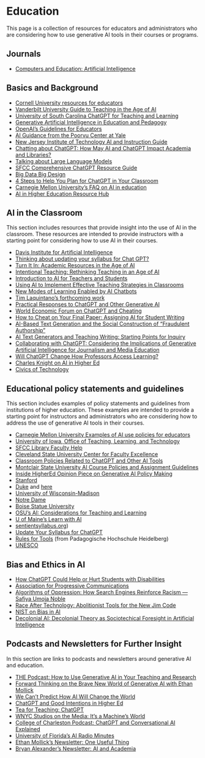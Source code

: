 # Education

This page is a collection of resources for educators and administrators who are considering how to use generative AI tools in their courses or programs. 

## Journals

- [Computers and Education: Artificial Intelligence](https://www.sciencedirect.com/journal/computers-and-education-artificial-intelligence)

## Basics and Background

- [Cornell University resources for educators](https://teaching.cornell.edu/generative-artificial-intelligence)
- [Vanderbilt University Guide to Teaching in the Age of AI](https://cft.vanderbilt.edu/guides-sub-pages/teaching-in-the-age-of-ai/)
- [University of South Carolina ChatGPT for Teaching and Learning](https://sc.edu/about/offices_and_divisions/cte/teaching_resources/chatgpt/index.php)
- [Generative Artificial Intelligence in Education and Pedagogy](https://teaching.cornell.edu/sites/default/files/2024-01/Cornell-GenerativeAIForEducation-Report_2.pdf)
- [OpenAI's Guidelines for Educators](https://help.openai.com/en/collections/5929286-educator-faq)
- [AI Guidance from the Poorvu Center at Yale](https://poorvucenter.yale.edu/AIguidance)
- [New Jersey Institute of Technology AI and Instruction Guide](https://researchguides.njit.edu/c.php?g=671651&p=9662555)
- [Chatting about ChatGPT: How May AI and ChatGPT Impact Academia and Libraries?](https://www.emerald.com/insight/content/doi/10.1108/LHTN-01-2023-0009/full/html)
- [Talking about Large Language Models](https://arxiv.org/pdf/2212.03551.pdf)
- [SFCC Comprehensive ChatGPT Resource Guide](https://libraryhelp.sfcc.edu/Chat-GPT/articles-etc)
- [Big Data Big Design](https://helenarmstrong.info/portfolio/big-data-big-design/)
- [4 Steps to Help You Plan for ChatGPT in Your Classroom](https://www.chronicle.com/article/4-steps-to-help-you-plan-for-chatgpt-in-your-classroom?bc_nonce=xi6lz5ybgnjgwgd950m67e&cid=reg_wall_signup)
- [Carnegie Mellon University's FAQ on AI in education](https://www.cmu.edu/teaching/technology/aitools/index.html)
- [AI in Higher Education Resource Hub](https://teachonline.ca/ai-resources)

## AI in the Classroom

This section includes resources that provide insight into the use of AI in the classroom. These resources are intended to provide instructors with a starting point for considering how to use AI in their courses.

- [Davis Institute for Artificial Intelligence](https://davisinstituteai.colby.edu/annual-theme/)
- [Thinking about updating your syllabus for Chat GPT?](https://academic.wlu.edu/2023/08/17/thinking-about-updating-your-syllabus-for-chatgpt/)
- [Turn It In: Academic Resources in the Age of AI](https://www.turnitin.com/resources/academic-integrity-in-the-age-of-AI)
- [Intentional Teaching: Rethinking Teaching in an Age of AI](https://intentionalteaching.buzzsprout.com/2069949/12902485-rethinking-teaching-in-an-age-of-ai-with-james-m-lang-and-michelle-d-miller)
- [Introduction to AI for Teachers and Students](https://www.youtube.com/playlist?list=PL4_ShpfD3Nu4KF-1NngyyC3ZNW2FdBVg_)
- [Using AI to Implement Effective Teaching Strategies in Classrooms](https://papers.ssrn.com/sol3/papers.cfm?abstract_id=4391243)
- [New Modes of Learning Enabled by AI Chatbots](https://papers.ssrn.com/sol3/papers.cfm?abstract_id=4300783)
- [Tim Laquintano's forthcoming work](https://wac.colostate.edu/repository/collections/textgened/front-matter/cfp-textgened/)
- [Practical Responses to ChatGPT and Other Generative AI](https://www.montclair.edu/faculty-excellence/teaching-resources/clear-course-design/practical-responses-to-chat-gpt/)
- [World Economic Forum on ChatGPT and Cheating](https://www.weforum.org/agenda/2023/03/chatgpt-and-cheating-5-ways-to-change-how-students-are-graded/)
- [How to Cheat on Your Final Paper: Assigning AI for Student Writing](https://link.springer.com/epdf/10.1007/s00146-022-01397-z?sharing_token=YwKL6HmHeNSxEj6Go63ks_e4RwlQNchNByi7wbcMAY5jYiMNym3xBTAzN52Pp_FuF7Qv_P-Qnug5Ax7FJNWShl1DpAHIbV1fvh8gzqODl_v-dUgF0TEFyk8rlBIfksPNkX2csUNmE3KmnQCA9GDBy9sa4Q9nkg7MfuW4bbwdNNo=)
- [AI-Based Text Generation and the Social Construction of "Fraudulent Authorship"](https://compositionstudiesjournal.files.wordpress.com/2022/07/anson.pdf)
- [AI Text Generators and Teaching Writing: Starting Points for Inquiry](https://wac.colostate.edu/repository/collections/ai-text-generators-and-teaching-writing-starting-points-for-inquiry/)
- [Collaborating with ChatGPT: Considering the Implications of Generative Artificial Intelligence for Journalism and Media Education](https://wlu.primo.exlibrisgroup.com/discovery/fulldisplay?docid=cdi_proquest_journals_2776964903&context=PC&vid=01WLU_INST:01WLU&lang=en&search_scope=MyInst_and_CI&adaptor=Primo%20Central&tab=Everything&query=any,contains,Collaborating%20With%20ChatGPT:%20Considering%20the%20Implications%20of%20Generative%20Artificial%20Intelligence%20for%20Journalism%20and%20Media%20Education&mode=Basic)
- [Will ChatGPT Change How Professors Access Learning?](https://www.chronicle.com/article/will-chatgpt-change-how-professors-assess-learning?utm_source=Iterable&utm_medium=email&utm_campaign=campaign_7089085_nl_Teaching_date_20230622&cid=te&source=&sourceid=)
- [Charles Knight on AI in Higher Ed](https://www.youtube.com/playlist?list=PLT7ttc4UUl3SE8AuHnNN-j7qYM4QN-EG3)
- [Civics of Technology](https://www.civicsoftechnology.org/aboutus)

## Educational policy statements and guidelines

This section includes examples of policy statements and guidelines from institutions of higher education. These examples are intended to provide a starting point for instructors and administrators who are considering how to address the use of generative AI tools in their courses.

- [Carnegie Mellon University Examples of AI use policies for educators](https://www.cmu.edu/teaching/technology/aitools/academicintegrity/index.html)
- [University of Iowa, Office of Teaching, Learning, and Technology](https://teach.its.uiowa.edu/artificial-intelligence-tools-and-teaching#collapse-nid7546)
- [SFCC Library Faculty Help](https://libraryhelp.sfcc.edu/Chat-GPT/syllabus-statements-course-policies)
- [Cleveland State University Center for Faculty Excellence](https://pressbooks.ulib.csuohio.edu/teachingandlearning/chapter/statements/)
- [Classroom Policies Related to ChatGPT and Other AI Tools](https://docs.google.com/document/d/1RMVwzjc1o0Mi8Blw_-JUTcXv02b2WRH86vw7mi16W3U/edit#heading=h.1cykjn2vg2wx)
- [Montclair State University AI Course Policies and Assignment Guidelines](https://www.montclair.edu/faculty-excellence/teaching-resources/clear-course-design/practical-responses-to-chat-gpt/9569-2/)
- [Inside HigherEd Opinion Piece on Generative AI Policy Making](https://www.insidehighered.com/views/2023/03/22/ai-policy-advice-administrators-and-faculty-opinion)
- [Stanford](https://tlhub.stanford.edu/docs/course-policies-on-generative-ai-use/)
- [Duke](https://learninginnovation.duke.edu/ai-and-teaching-at-duke-2/artificial-intelligence-policies-in-syllabi-guidelines-and-considerations/) and [here](https://students.duke.edu/get-assistance/community-standard/)
- [University of Wisconsin-Madison](https://it.wisc.edu/generative-ai-uw-madison-use-policies/)
- [Notre Dame](https://honorcode.nd.edu/generative-ai-policy-for-students-august-2023/)
- [Boise Statue University](https://www.boisestate.edu/policy/generative-artificial-intelligence-ai-use-and-policies/)
- [OSU's AI: Considerations for Teaching and Learning](https://teaching.resources.osu.edu/teaching-topics/ai-considerations-teaching-learning)
- [U of Maine's Learn with AI](https://umaine.edu/learnwithai/)
- [sentientsyllabus.org](http://sentientsyllabus.org))
- [Update Your Syllabus for ChatGPT](https://medium.com/@rwatkins_7167/updating-your-course-syllabus-for-chatgpt-965f4b57b003)
- [Rules for Tools](https://csp.uber.space/phhd/rulesfortools.pdf) (from Padagogische Hochschule Heidelberg)
- [UNESCO](https://www.unesco.org/en/articles/guidance-generative-ai-education-and-research)


## Bias and Ethics in AI

- [How ChatGPT Could Help or Hurt Students with Disabilities](https://www.chronicle.com/article/how-chatgpt-could-help-or-hurt-students-with-disabilities?utm_source=Iterable&utm_medium=email&utm_campaign=campaign_7089085_nl_Teaching_date_20230622&cid=te&source=&sourceid=)
- [Association for Progressive Communications](https://www.apc.org/en/publications?field_publication_type_tid=All&field_issue_tid=6206&filter-field_region_tid=All&field_project_target_id=All&field_theme_tid=All&body_value=)
- [Algorithms of Oppression: How Search Engines Reinforce Racism — Safiya Umoja Noble](https://wlu.primo.exlibrisgroup.com/discovery/fulldisplay?docid=alma991010595928004161&context=L&vid=01WLU_INST:01WLU&lang=en&search_scope=MyInst_and_CI&adaptor=Local%20Search%20Engine&tab=Everything&query=any,contains,Algorithms%20of%20Oppression&mode=Basic)
- [Race After Technology: Abolitionist Tools for the New Jim Code](https://wlu.primo.exlibrisgroup.com/discovery/fulldisplay?docid=alma991010591929704161&context=L&vid=01WLU_INST:01WLU&lang=en&search_scope=MyInst_and_CI&adaptor=Local%20Search%20Engine&tab=Everything&query=any,contains,Race%20After%20Technology&offset=0)
- [NIST on Bias in AI](https://www.nist.gov/news-events/news/2022/03/theres-more-ai-bias-biased-data-nist-report-highlights)
- [Decolonial AI: Decolonial Theory as Sociotechical Foresight in Artificial Intelligence](https://wlu.primo.exlibrisgroup.com/discovery/fulldisplay?docid=cdi_crossref_primary_10_1007_s13347_020_00405_8&context=PC&vid=01WLU_INST:01WLU&lang=en&search_scope=MyInst_and_CI&adaptor=Primo%20Central&tab=Everything&query=any,contains,Decolonial%20AI&offset=0)

## Podcasts and Newsletters for Further Insight

In this section are links to podcasts and newsletters around generative AI and education. 

- [THE Podcast: How to Use Generative AI in Your Teaching and Research](https://www.timeshighereducation.com/campus/podcast-how-use-generative-ai-your-teaching-and-research)
- [Forward Thinking on the Brave New World of Generative AI with Ethan Mollick](https://www.mckinsey.com/mgi/forward-thinking/forward-thinking-on-the-brave-new-world-of-generative-ai-with-ethan-mollick)
- [We Can't Predict How AI Will Change the World](https://spencerauthor.com/ai-predict/)
- [ChatGPT and Good Intentions in Higher Ed](https://teachinginhighered.com/podcast/chatgpt-and-good-intentions-in-higher-ed/)
- [Tea for Teaching: ChatGPT](https://teaforteaching.com/274-chatgpt/)
- [WNYC Studios on the Media: It's a Machine's World](https://www.wnycstudios.org/podcasts/otm/episodes/on-the-media-its-a-machines-world)
- [College of Charleston Podcast: ChatGPT and Conversational AI Explained](https://today.cofc.edu/2023/04/19/cofc-podcast-chatgpt-and-conversational-a-i-explained/)
- [University of Florida's AI Radio Minutes](https://ai.ufl.edu/radio/)
- [Ethan Mollick's Newsletter: One Useful Thing](https://www.oneusefulthing.org/)
- [Bryan Alexander's Newsletter: AI and Academia](https://aiandacademia.substack.com/)

